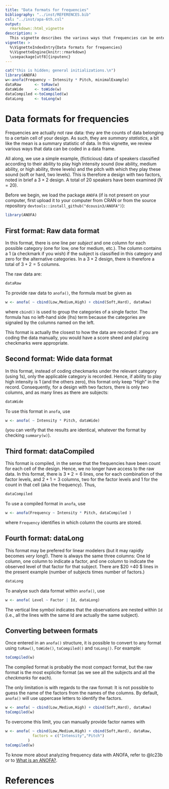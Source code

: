 ```yaml
---
title: "Data formats for frequencies"
bibliography: "../inst/REFERENCES.bib"
csl: "../inst/apa-6th.csl"
output: 
  rmarkdown::html_vignette
description: >
  This vignette describes the various ways that frequencies can be entered in a data.frame.
vignette: >
  %\VignetteIndexEntry{Data formats for frequencies}
  %\VignetteEngine{knitr::rmarkdown}
  \usepackage[utf8]{inputenc}
---
```


```r
cat("this is hidden; general initializations.\n")
library(ANOFA)
w<-anofa(Frequency ~ Intensity * Pitch, minimalExample)
dataRaw      <- toRaw(w)
dataWide     <- toWide(w)
dataCompiled <-toCompiled(w)
dataLong     <- toLong(w)
```

# Data formats for frequencies

Frequencies are actually not raw data: they are the counts of data belonging to 
a certain cell of your design. As such, they are _summary statistics_, a bit like
the mean is a summary statistic of data. In this vignette, we review various
ways that data can be coded in a data frame.

All along, we use a simple example, (ficticious) data of speakers classified
according to their ability to play high intensity sound (low ability, medium
ability, or high ability, three levels) and the pitch with which they play
these sound (soft or hard, two levels). This is therefore a design with 
two factors, noted in brief a $3 \times 2$ design. A total of 20 speakers
have been examined ($N=20$).

Before we begin, we load the package ``ANOFA``
(if is not present on your computer, first upload it to your computer from 
CRAN or from the source repository
``devtools::install_github("dcousin3/ANOFA")``): 

```r
library(ANOFA)   
```

## First format: Raw data format

In this format, there is one line per _subject_ and one column for each 
possible category (one for low, one for medium, etc.). The column contains
a 1 (a checkmark if you wish) if the subject is classified in this category
and zero for the alternative categories. In a $3 \times 2$ design, there is 
therefore a total of $3+2 = 5$ columns.

The raw data are:

```r
dataRaw
```

To provide raw data to ``anofa()``, the formula must be given as

```r
w <- anofa( ~ cbind(Low,Medium,High) + cbind(Soft,Hard), dataRaw)
```

where ``cbind()`` is used to group the categories of a single factor.
The formula has no left-hand side (lhs) term because the categories are
signaled by the columns named on the left.

This format is actually the closest to how the data are recorded: if you 
are coding the data manually, you would have a score sheed and placing 
checkmarks were appropriate.

## Second format: Wide data format

In this format, instead of coding checkmarks under the relevant category (using
1s), only the applicable category is recorded. Hence, if ability to play
high intensity is 1 (and the others zero), this format only keep "High"
in the record. Consequently, for a design with two factors, there is only 
two columns, and as many lines as there are subjects:

```r
dataWide
```

To use this format in ``anofa``, use

```r
w <- anofa( ~ Intensity * Pitch, dataWide)
```

(you can verify that the results are identical, whatever the format by
checking ``summary(w)``).

## Third format: dataCompiled

This format is compiled, in the sense that the frequencies have been
count for each cell of the design. Hence, we no longer have access
to the raw data. In this format, there is $3*2 = 6$ lines, one for each
combination of the factor levels, and $2+1 = 3$ columns, two for the factor
levels and 1 for the count in that cell (aka the frequency). Thus,

```r
dataCompiled
```

To use a compiled format in ``anofa``, use

```r
w <- anofa(Frequency ~ Intensity * Pitch, dataCompiled )
```

where ``Frequency`` identifies in which column the counts are stored.

## Fourth format: dataLong

This format may be prefered for linear modelers (but it may rapidly becomes
_very_ long!). There is always the same three columns: One Id column, one
column to indicate a factor, and one column to indicate the observed level
of that factor for that subject. There are $20 \times 2 =40 $ lines in the
present example (number of subjects times number of factors.)

```r
dataLong
```

To analyse such data format within ``anofa()``, use

```r
w <- anofa( Level ~ Factor | Id, dataLong)
```

The vertical line symbol indicates that the observations are nested within
``Id`` (i.e., all the lines with the same Id are actually the same subject).

## Converting between formats

Once entered in an ``anofa()`` structure, it is possible to 
convert to any format using ``toRaw()``, ``toWide()``, ``toCompiled()``
and ``toLong()``. For example:

```r
toCompiled(w)
```

The compiled format is probably the most compact format, but the 
raw format is the most explicite format (as we see all the subjects and
all the _checkmarks_ for each).

The only limitation is with regards to the raw format: It is not possible
to guess the name of the factors from the names of the columns. By default, 
``anofa()`` will use uppercase letters to identify the factors.

```r
w <- anofa( ~ cbind(Low,Medium,High) + cbind(Soft,Hard), dataRaw)
toCompiled(w)
```

To overcome this limit, you can manually provide factor names with

```r
w <- anofa( ~ cbind(Low,Medium,High) + cbind(Soft,Hard), dataRaw, 
            factors = c("Intensity","Pitch")
          )
toCompiled(w)
```

To know more about analyzing frequency data with ANOFA, refer to @lc23b or to
[What is an ANOFA?](https://dcousin3.github.io/ANOFA/articles/WhatIsANOFA.html).



# References





